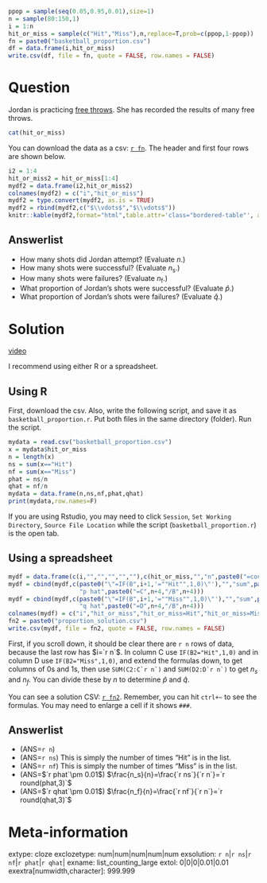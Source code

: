 ```r
ppop = sample(seq(0.05,0.95,0.01),size=1)
n = sample(80:150,1)
i = 1:n
hit_or_miss = sample(c("Hit","Miss"),n,replace=T,prob=c(ppop,1-ppop))
fn = paste0("basketball_proportion.csv")
df = data.frame(i,hit_or_miss)
write.csv(df, file = fn, quote = FALSE, row.names = FALSE)
```

Question
========

Jordan is practicing [free throws](https://en.wikipedia.org/wiki/Free_throw). She has recorded the results of many free throws.

```r
cat(hit_or_miss)
```

You can download the data as a csv: [`r fn`](`r fn`). The header and first four rows are shown below.

<style type="text/css" rel="stylesheet">
.bordered-table {
    border-collapse: collapse;
    border-spacing: 0;
    border:2px solid #000000;
}
.bordered-table th {
    border:2px solid #000000;
    padding: 4px;
}
.bordered-table td{
    border:1px solid #000000;
    padding: 4px;
}
</style>

```r
i2 = 1:4
hit_or_miss2 = hit_or_miss[1:4]
mydf2 = data.frame(i2,hit_or_miss2)
colnames(mydf2) = c("i","hit_or_miss")
mydf2 = type.convert(mydf2, as.is = TRUE)
mydf2 = rbind(mydf2,c("$\\vdots$","$\\vdots$"))
knitr::kable(mydf2,format="html",table.attr='class="bordered-table"', align = "cc",row.names=F)
```

Answerlist
--------
* How many shots did Jordan attempt? (Evaluate $n$.)
* How many shots were successful? (Evaluate $n_\text{s}$.)
* How many shots were failures? (Evaluate $n_\text{f}$.)
* What proportion of Jordan's shots were successful? (Evaluate $\hat{p}$.)
* What proportion of Jordan's shots were failures? (Evaluate $\hat{q}$.)

Solution
========

[video](https://vimeo.com/531902962){target="_blank"}

I recommend using either R or a spreadsheet. 

## Using R

First, download the csv. Also, write the following script, and save it as ``basketball_proportion.r``. Put both files in the same directory (folder). Run the script.

```r
mydata = read.csv("basketball_proportion.csv")
x = mydata$hit_or_miss
n = length(x)
ns = sum(x=="Hit")
nf = sum(x=="Miss")
phat = ns/n
qhat = nf/n
mydata = data.frame(n,ns,nf,phat,qhat)
print(mydata,row.names=F)
```

If you are using Rstudio, you may need to click ``Session``, ``Set Working Directory``, ``Source File Location`` while the script (``basketball_proportion.r``) is the open tab.

## Using a spreadsheet

```r
mydf = data.frame(c(i,"","","","",""),c(hit_or_miss,"","n",paste0("=count(A2:A",n+1,")"),"",""))
mydf = cbind(mydf,c(paste0("\"=IF(B",i+1,'=""Hit"",1,0)\"'),"","sum",paste0("=SUM(C2:C",n+1,")"),
                    "p hat",paste0("=C",n+4,"/B",n+4)))
mydf = cbind(mydf,c(paste0("\"=IF(B",i+1,'=""Miss"",1,0)\"'),"","sum",paste0("=SUM(D2:D",n+1,")"),
                    "q hat",paste0("=D",n+4,"/B",n+4)))
colnames(mydf) = c("i","hit_or_miss","hit_or_miss=Hit","hit_or_miss=Miss")
fn2 = paste0("proportion_solution.csv") 
write.csv(mydf, file = fn2, quote = FALSE, row.names = FALSE)
```

First, if you scroll down, it should be clear there are `r n` rows of data, because the last row has $i=`r n`$. In column C use `IF(B2="Hit",1,0)` and in column D use `IF(B2="Miss",1,0)`, and extend the formulas down, to get columns of 0s and 1s, then use ``SUM(C2:C`r n`)`` and ``SUM(D2:D`r n`)`` to get $n_s$ and $n_f$. You can divide these by $n$ to determine $\hat{p}$ and $\hat{q}$.

You can see a solution CSV: [`r fn2`](`r fn2`). Remember, you can hit `ctrl+~` to see the formulas. You may need to enlarge a cell if it shows `###`.

Answerlist
--------
* (ANS=`r n`)
* (ANS=`r ns`) This is simply the number of times "Hit" is in the list.
* (ANS=`r nf`) This is simply the number of times "Miss" is in the list.
* (ANS=$`r phat`\pm 0.01$) $\frac{n_s}{n}=\frac{`r ns`}{`r n`}=`r round(phat,3)`$
* (ANS=$`r qhat`\pm 0.01$) $\frac{n_f}{n}=\frac{`r nf`}{`r n`}=`r round(qhat,3)`$

Meta-information
================
extype: cloze
exclozetype: num|num|num|num|num
exsolution: `r n`|`r ns`|`r nf`|`r phat`|`r qhat`|
exname: list_counting_large
extol: 0|0|0|0.01|0.01
exextra[numwidth,character]: 999.999
